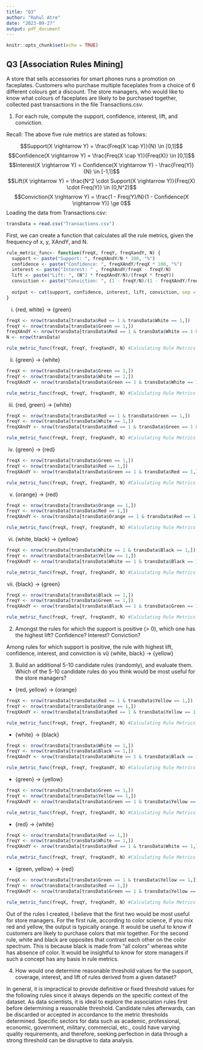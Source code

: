 ```yaml
---
title: "Q3"
author: "Rahul Atre"
date: "2023-09-27"
output: pdf_document
---
```


```r
knitr::opts_chunk$set(echo = TRUE)
```

## Q3 [Association Rules Mining]

A store that sells accessories for smart phones runs a promotion on faceplates. Customers who purchase multiple faceplates from a choice of 6 different colours get a discount. The store managers, who would like to know what colours of faceplates are likely to be purchased together, collected past transactions in the file Transactions.csv.


1. For each rule, compute the support, confidence, interest, lift, and conviction.

Recall: The above five rule metrics are stated as follows:

$$Support(X \rightarrow Y) = \frac{Freq(X \cap Y)}{N} \in [0,1]$$
$$Confidence(X \rightarrow Y) = \frac{Freq(X \cap Y)}{Freq(X)} \in [0,1]$$
$$Interest(X \rightarrow Y) = Confidence(X \rightarrow Y) - \frac{Freq(Y)}{N} \in [-1,1]$$
$$Lift(X \rightarrow Y) = \frac{N^2 \cdot Support(X \rightarrow Y)}{Freq(X) \cdot Freq(Y)} \in (0,N^2)$$
$$Conviction(X \rightarrow Y) = \frac{1 - Freq(Y)/N}{1 - Confidence(X \rightarrow Y)} \ge 0$$
Loading the data from Transactions.csv:

```R
transData = read.csv("Transactions.csv")
```

First, we can create a function that calculates all the rule metrics, given the frequency of x, y, XAndY, and N.

```R
rule_metric_func<- function(freqX, freqY, freqXandY, N) {
  support <- paste("Support: ", freqXAndY/N * 100, "%")
  confidence <- paste("Confidence: ", freqXAndY/freqX * 100, "%")
  interest <- paste("Interest: " , freqXAndY/freqX - freqY/N)
  lift <- paste("Lift: ", (N^2 * freqXAndY/N)/(freqX * freqY))
  conviction <- paste("Conviction: ", (1 - freqY/N)/(1 - freqXAndY/freqX))
  
  output <- cat(support, confidence, interest, lift, conviction, sep = "\n")
}
```

i) {red, white} → {green}

```R
freqX <- nrow(transData[transData$Red == 1 & transData$White == 1,])
freqY <- nrow(transData[transData$Green == 1,])
freqXAndY <- nrow(transData[transData$Red == 1 & transData$White == 1 & transData$Green == 1,])
N <- nrow(transData)

rule_metric_func(freqX, freqY, freqXandY, N) #Calculating Rule Metrics
```

ii) {green} → {white}

```R
freqX <- nrow(transData[transData$Green == 1,])
freqY <- nrow(transData[transData$White == 1,])
freqXAndY <- nrow(transData[transData$Green == 1 & transData$White == 1,])

rule_metric_func(freqX, freqY, freqXandY, N) #Calculating Rule Metrics
```

iii) {red, green} → {white}

```R
freqX <- nrow(transData[transData$Red == 1 & transData$Green == 1,])
freqY <- nrow(transData[transData$White == 1,])
freqXAndY <- nrow(transData[transData$Red == 1 & transData$Green == 1 & transData$White == 1,])

rule_metric_func(freqX, freqY, freqXandY, N) #Calculating Rule Metrics
```

iv) {green} → {red}

```R
freqX <- nrow(transData[transData$Green == 1,])
freqY <- nrow(transData[transData$Red == 1,])
freqXAndY <- nrow(transData[transData$Green == 1 & transData$Red == 1,])

rule_metric_func(freqX, freqY, freqXandY, N) #Calculating Rule Metrics
```

v) {orange} → {red}

```R
freqX <- nrow(transData[transData$Orange == 1,])
freqY <- nrow(transData[transData$Red == 1,])
freqXAndY <- nrow(transData[transData$Orange == 1 & transData$Red == 1,])

rule_metric_func(freqX, freqY, freqXandY, N) #Calculating Rule Metrics
```

vi) {white, black} → {yellow}

```R
freqX <- nrow(transData[transData$White == 1 & transData$Black == 1,])
freqY <- nrow(transData[transData$Yellow == 1,])
freqXAndY <- nrow(transData[transData$White == 1 & transData$Black == 1 & transData$Yellow == 1,])

rule_metric_func(freqX, freqY, freqXandY, N) #Calculating Rule Metrics
```

vii) {black} → {green}

```R
freqX <- nrow(transData[transData$Black == 1,])
freqY <- nrow(transData[transData$Green == 1,])
freqXAndY <- nrow(transData[transData$Black == 1 & transData$Green == 1,])

rule_metric_func(freqX, freqY, freqXandY, N) #Calculating Rule Metrics
```


2. Amongst the rules for which the support is positive (> 0), which one has the highest lift? Confidence? Interest? Conviction?

Among rules for which support is positive, the rule with highest lift, confidence, interest, and conviction is vi) {white, black} → {yellow}

3. Build an additional 5-10 candidate rules (randomly), and evaluate them. Which of the 5-10 candidate rules do you think would be most useful for the store managers?

- {red, yellow} -> {orange}

```R
freqX <- nrow(transData[transData$Red == 1 & transData$Yellow == 1,])
freqY <- nrow(transData[transData$Orange == 1,])
freqXAndY <- nrow(transData[transData$Red == 1 & transData$Yellow == 1 & transData$Orange == 1,])

rule_metric_func(freqX, freqY, freqXandY, N) #Calculating Rule Metrics
```

- {white} -> {black}

```R
freqX <- nrow(transData[transData$White == 1,])
freqY <- nrow(transData[transData$Black == 1,])
freqXAndY <- nrow(transData[transData$White == 1 & transData$Black == 1,])

rule_metric_func(freqX, freqY, freqXandY, N) #Calculating Rule Metrics
```

- {green} -> {yellow}

```R
freqX <- nrow(transData[transData$Green == 1,])
freqY <- nrow(transData[transData$Yellow == 1,])
freqXAndY <- nrow(transData[transData$Green == 1 & transData$Yellow == 1,])

rule_metric_func(freqX, freqY, freqXandY, N) #Calculating Rule Metrics
```

- {red} -> {white}

```R
freqX <- nrow(transData[transData$Red == 1,])
freqY <- nrow(transData[transData$White == 1,])
freqXAndY <- nrow(transData[transData$Red == 1 & transData$White == 1,])

rule_metric_func(freqX, freqY, freqXandY, N) #Calculating Rule Metrics
```

- {green, yellow} -> {red}

```R
freqX <- nrow(transData[transData$Green == 1 & transData$Yellow == 1,])
freqY <- nrow(transData[transData$Red == 1,])
freqXAndY <- nrow(transData[transData$Green == 1 & transData$Yellow == 1 & transData$Red == 1,])

rule_metric_func(freqX, freqY, freqXandY, N) #Calculating Rule Metrics
```

Out of the rules I created, I believe that the first two would be most useful for store managers. For the first rule, according to color science, if you mix red and yellow, the output is typically orange. It would be useful to know if customers are likely to purchase colors that mix together. For the second rule, white and black are opposites that contrast each other on the color spectrum. This is because black is made from "all colors" whereas white has absence of color. It would be insightful to know for store managers if such a concept has any basis in rule metrics. 

4. How would one determine reasonable threshold values for the support, coverage, interest, and lift of rules derived from a given dataset?

In general, it is impractical to provide definitive or fixed threshold values for the following rules since it always depends on the specific context of the dataset. As data scientists, it is ideal to explore the association rules first before determining a reasonable threshold. Candidate rules afterwards, can be discarded or accepted in accordance to the metric thresholds determined. Specific sectors for data such as academic, professional, economic, government, military, commercial, etc., could have varying quality requirements, and therefore, seeking perfection in data through a strong threshold can be disruptive to data analysis.
